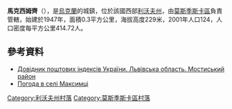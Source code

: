 {{coord|49|50|33|N|23|12|29|E|scale:100000|display=title}}

'''馬克西姆齊'''（{{lang-uk|Максимці}}），是[[烏克蘭|烏克蘭]]的城鎮，位於該國西部[[利沃夫州|利沃夫州]]，由[[莫斯季斯卡區|莫斯季斯卡區]]負責管轄，始建於1947年，面積0.3平方公里，海拔高度229米，2001年人口124，人口密度每平方公里414.72人。

==參考資料==
*[http://www.uaidx.com/13/294/index Довідник поштових індексів України. Львівська область. Мостиський район] {{Wayback|url=http://www.uaidx.com/13/294/index |date=20161018190804 }}
* [http://weather.in.ua/ua/l'vovskaja/14448 Погода в селі Максимці] {{Wayback|url=http://weather.in.ua/ua/l%27vovskaja/14448 |date=20200202173343 }}

[[Category:利沃夫州村落|Category:利沃夫州村落]]
[[Category:莫斯季斯卡區村落|Category:莫斯季斯卡區村落]]


{{Lviv-geo-stub}}